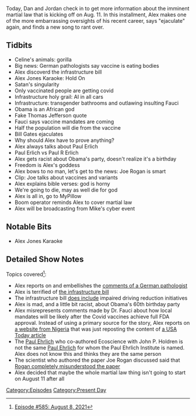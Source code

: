 {{Episode
    | title           = August 8, 2021
    | caption         = [https://knowledgefight.libsyn.com/585-august-8-2021 Listen to this episode on Libsyn]
    | episodeNumber   = 585
    | length          = 01:24:36
    | airDate         = August 11, 2021
    | coverageDate    = August 8, 2021
    | episodeType     = [[:Category:Present Day|Present Day]]
    | appearance      = [[Anthony Fauci]], [[Bill Gates]], [[Paul Erlich]], [[Paul R Erlich]]
    | oocDrop         = I don't attack people because it's god's plan to attack them
    | previousEpisode = [[584: August 5, 2021]]
    | nextEpisode     = [[Repost: Episode 25|Repost: Episode #25]]
}}

{{Stub}}

Today, Dan and Jordan check in to get more information about the imminent martial law that is kicking off on Aug. 11.  In this installment, Alex makes one of the more embarrassing oversights of his recent career, says "ejaculate" again, and finds a new song to rant over.

==Tidbits==

*Celine's animals: gorilla
*Big news: German pathologists say vaccine is eating bodies
*Alex discoverd the infrastructure bill
*Alex Jones Karaoke: Hold On
*Satan's singularity
*Only vaccinated people are getting covid
*Infrastructure holy grail: AI in all cars
*Infrastructure: transgender bathrooms and outlawing insulting Fauci
*Obama is an African god
*Fake Thomas Jefferson quote
*Fauci says vaccine mandates are coming
*Half the population will die from the vaccine
*Bill Gates ejaculates
*Why should Alex have to prove anything?
*Alex always talks about Paul Erlich
*Paul Erlich vs Paul R Erlich
*Alex gets racist about Obama's party, doesn't realize it's a birthday
*Freedom is Alex's goddess
*Alex bows to no man, let's get to the news: Joe Rogan is smart
*Clip: Joe talks about vaccines and variants
*Alex explains bible verses: god is horny
*We're going to die, may as well die for god
*Alex is all in, go to MyPillow
*Boom operator reminds Alex to cover martial law
*Alex will be broadcasting from Mike's cyber event

==Notable Bits==

*Alex Jones Karaoke

==Detailed Show Notes==

Topics covered<ref>[https://knowledgefight.com/research/2021/8/10/episode-585-august-8-2021 Episode #585: August 8, 2021]</ref>:

*Alex reports on and embellishes the [https://www.augsburger-allgemeine.de/panorama/Corona-Chef-Pathologe-der-Uni-Heidelberg-draengt-auf-mehr-Obduktionen-von-Geimpften-id60235361.html comments of a German pathologist]
*Alex is terrified of [https://www.epw.senate.gov/public/_cache/files/e/a/ea1eb2e4-56bd-45f1-a260-9d6ee951bc96/F8A7C77D69BE09151F210EB4DFE872CD.edw21a09.pdf the infrastructure bill]
*The infrastructure bill [https://www.wusa9.com/article/news/verify/infrastructure-bill-would-mandate-alcohol-monitoring-in-cars-congress-biden/65-ab85122d-c5c6-42ce-8b12-fcb5a24c0278 does include] impaired driving reduction initiatives
*Alex is mad, and a little bit racist, about Obama's 60th birthday party
*Alex misrepresents comments made by Dr. Fauci about how local mandates will be likely after the Covid vaccines achieve full FDA approval. Instead of using a primary source for the story, Alex reports on [https://theparadise.ng/the-mandates-are-coming-fauci-says-full-fda-approval-will-inspire-a-flood-of-vaccine-requirements/ a website from Nigeria] that was just reposting the content of [https://www.usatoday.com/story/news/health/2021/08/06/anthony-fauci-covid-vaccine-mandates-fda-full-approval/5513121001/ a USA Today article]
*The [https://ccb.stanford.edu/paul-r-ehrlich Paul Ehrlich] who co-authored Ecoscience with John P. Holdren is not the same [https://www.pei.de/EN/institute/history/history-node.html;jsessionid=CBBB73D73C2BF45C140D54FAC14B2F1E.intranet231 Paul Ehrlich] for whom the Paul Ehrlich Institute is named. Alex does not know this and thinks they are the same person
*The scientist who authored the paper Joe Rogan discussed said that [https://www.complex.com/life/scientist-behind-misconstrued-vaccine-study-slams-joe-rogan/joe-rogan-vaccine-misinformation-podcast Rogan completely misunderstood the paper]
*Alex decided that maybe the whole martial law thing isn't going to start on August 11 after all

[[Category:Episodes]]
[[Category:Present Day]]
